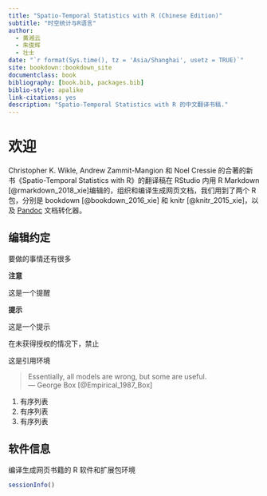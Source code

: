 ```yaml
--- 
title: "Spatio-Temporal Statistics with R (Chinese Edition)"
subtitle: "时空统计与R语言"
author: 
  - 黄湘云
  - 朱俊辉
  - 壮士
date: "`r format(Sys.time(), tz = 'Asia/Shanghai', usetz = TRUE)`"
site: bookdown::bookdown_site
documentclass: book
bibliography: [book.bib, packages.bib]
biblio-style: apalike
link-citations: yes
description: "Spatio-Temporal Statistics with R 的中文翻译书稿."
---
```


# 欢迎 {#welcome .unnumbered}

Christopher K. Wikle, Andrew Zammit-Mangion 和 Noel Cressie 的合著的新书《Spatio-Temporal Statistics with R》的翻译稿在 RStudio 内用 R Markdown [@rmarkdown_2018_xie]编辑的，组织和编译生成网页文档，我们用到了两个 R 包，分别是 bookdown [@bookdown_2016_xie] 和 knitr [@knitr_2015_xie]，以及 [Pandoc](https://github.com/jgm/pandoc) 文档转化器。


## 编辑约定 {#conventions .unnumbered}

[要做的事情还有很多]{.todo}

::: sidebar
**注意**

这是一个提醒
:::


::: sidebar
**提示**

这是一个提示
:::


::: warning
在未获得授权的情况下，禁止
:::

这是引用环境

> Essentially, all models are wrong, but some are useful.  
> --- George Box [@Empirical_1987_Box]


1. 有序列表
1. 有序列表
1. 有序列表


## 软件信息 {#session-info .unnumbered}

编译生成网页书籍的 R 软件和扩展包环境

```r
sessionInfo()
```

